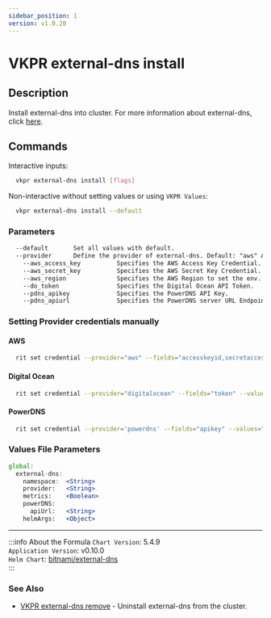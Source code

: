 ```yaml
---
sidebar_position: 1
version: v1.0.20
---
```


# VKPR external-dns install

## Description

Install external-dns into cluster. For more information about external-dns, click [here](https://github.com/kubernetes-sigs/external-dns).

## Commands

Interactive inputs:

```bash
  vkpr external-dns install [flags]
```

Non-interactive without setting values or using `VKPR Values`:

```bash
  vkpr external-dns install --default
```

### Parameters

```txt
  --default       Set all values with default.
  --provider      Define the provider of external-dns. Default: "aws" Allowed values: "aws", "digitalocean", "powerDNS"
    --aws_access_key          Specifies the AWS Access Key Credential.
    --aws_secret_key          Specifies the AWS Secret Key Credential.
    --aws_region              Specifies the AWS Region to set the env.
    --do_token                Specifies the Digital Ocean API Token.
    --pdns_apikey             Specifies the PowerDNS API Key.
    --pdns_apiurl             Specifies the PowerDNS server URL Endpoint.
```

### Setting Provider credentials manually

#### AWS

```bash
  rit set credential --provider="aws" --fields="accesskeyid,secretaccesskey,region" --values="your-accesskey,your-secretaccess,your-region"
```

#### Digital Ocean

```bash
  rit set credential --provider="digitalocean" --fields="token" --values="your-api-token"
```

#### PowerDNS

```bash
  rit set credential --provider='powerdns' --fields="apikey" --values="your-key"
```

### Values File Parameters

```jsx title="vkpr.yaml"
global:
  external-dns:
    namespace:  <String>
    provider:   <String>
    metrics:    <Boolean>
    powerDNS:
      apiUrl:   <String>
    helmArgs:   <Object>
```

---

:::info About the Formula
`Chart Version`: 5.4.9 <br/>
`Application Version`: v0.10.0 <br/>
`Helm Chart`: [bitnami/external-dns](https://artifacthub.io/packages/helm/bitnami/external-dns) <br/>
:::

### See Also

- [VKPR external-dns remove](/docs/commands/external-dns/vkpr_external-dns_remove) - Uninstall external-dns from the cluster.
